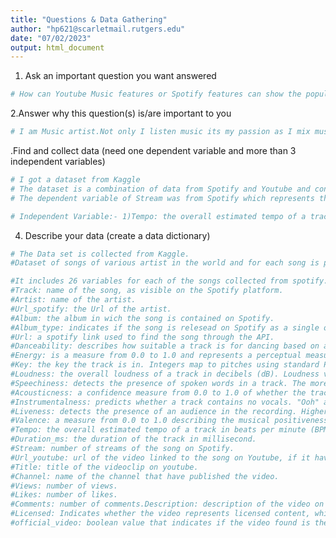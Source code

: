 ---
title: "Questions & Data Gathering"
author: "hp621@scarletmail.rutgers.edu"
date: "07/02/2023"
output: html_document
---


1. Ask an important question you want answered
```{r}
# How can Youtube Music features or Spotify features can show the popularity of songs? Can we accurately predict a song's popularity using Youtube or Spotify audio features? Metrics such as BPM, Valence, Tempo and Danceablity offer valuable insights into the potential appeal of a track, but can they reliably forecast its success among listeners?

```

2.Answer why this question(s) is/are important to you
```{r}
# I am Music artist.Not only I listen music its my passion as I mix music and create beat. To know public demand, trends, opinions matters to my creation as well as performance. I would get a good cheer if I know my crowd well.
```

.Find and collect data (need one dependent variable and more than 3 independent variables)
```{r}
# I got a dataset from Kaggle 
# The dataset is a combination of data from Spotify and Youtube and consists of several attributes. The data itself is from the top 10 songs of various popular artists.
# The dependent variable of Stream was from Spotify which represents the number of times a particular song or track has been played or listened to on Spotify. 

# Independent Variable:- 1)Tempo: the overall estimated tempo of a track in beats per minute (BPM) 2)Duration_ms: the duration of the track in millisecond. 3)Album_type: the album in which the song is contained as single,album,collaborated 4)Danceability: describes how suitable a track is for dancing based on a combination of musical elements including tempo, rhythm stability, beat strength, and overall regularity.

```

4. Describe your data (create a data dictionary)
```{r}
# The Data set is collected from Kaggle.
#Dataset of songs of various artist in the world and for each song is present.Several statistics of the music version on spotify, including the number of streams.Number of views of the official music video of the song on youtube.

#It includes 26 variables for each of the songs collected from spotify. These variables are briefly described next:
#Track: name of the song, as visible on the Spotify platform.
#Artist: name of the artist.
#Url_spotify: the Url of the artist.
#Album: the album in wich the song is contained on Spotify.
#Album_type: indicates if the song is relesead on Spotify as a single or contained in an album.
#Url: a spotify link used to find the song through the API.
#Danceability: describes how suitable a track is for dancing based on a combination of musical elements including tempo, rhythm stability, beat strength, and overall regularity. A value of 0.0 is least danceable and 1.0 is most danceable.
#Energy: is a measure from 0.0 to 1.0 and represents a perceptual measure of intensity and activity. Typically, energetic tracks feel fast, loud, and noisy.
#Key: the key the track is in. Integers map to pitches using standard Pitch Class notation.
#Loudness: the overall loudness of a track in decibels (dB). Loudness values are averaged across the entire track and are useful for comparing relative loudness of tracks. Loudness is the quality of a sound that is the primary psychological correlate of physical strength (amplitude). Values typically range between -60 and 0 db.#
#Speechiness: detects the presence of spoken words in a track. The more exclusively speech-like the recording
#Acousticness: a confidence measure from 0.0 to 1.0 of whether the track is acoustic. 1.0 represents high confidence the track is acoustic.
#Instrumentalness: predicts whether a track contains no vocals. "Ooh" and "aah" sounds are treated as instrumental in this context. Rap or spoken word tracks are clearly "vocal". The closer the instrumentalness value is to 1.0, the greater likelihood the track contains no vocal content. Values above 0.5 are intended to represent instrumental tracks, but confidence is higher as the value approaches 1.0.
#Liveness: detects the presence of an audience in the recording. Higher liveness values represent an increased probability that the track was performed live. A value above 0.8 provides strong likelihood that the track is live.
#Valence: a measure from 0.0 to 1.0 describing the musical positiveness conveyed by a track. Tracks with high valence sound more positive (e.g. happy, cheerful, euphoric), while tracks with low valence sound more negative (e.g. sad, depressed, angry).
#Tempo: the overall estimated tempo of a track in beats per minute (BPM). In musical terminology, tempo is the speed or pace of a given piece and derives directly from the average beat duration.
#Duration_ms: the duration of the track in millisecond.
#Stream: number of streams of the song on Spotify.
#Url_youtube: url of the video linked to the song on Youtube, if it have any.
#Title: title of the videoclip on youtube.
#Channel: name of the channel that have published the video.
#Views: number of views.
#Likes: number of likes.
#Comments: number of comments.Description: description of the video on Youtube.
#Licensed: Indicates whether the video represents licensed content, which means that the content was uploaded to a channel linked to a YouTube content partner and then claimed by that partner.
#official_video: boolean value that indicates if the video found is the official video of the song.
```

